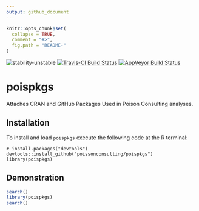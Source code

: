 ```yaml
---
output: github_document
---
```


<!-- README.md is generated from README.Rmd. Please edit that file -->

```r
knitr::opts_chunk$set(
  collapse = TRUE,
  comment = "#>",
  fig.path = "README-"
)
```

![stability-unstable](https://img.shields.io/badge/stability-unstable-yellow.svg)
[![Travis-CI Build Status](https://travis-ci.org/poissonconsulting/poispkgs.svg?branch=master)](https://travis-ci.org/poissonconsulting/poispkgs)
[![AppVeyor Build Status](https://ci.appveyor.com/api/projects/status/github/poissonconsulting/poispkgs?branch=master&svg=true)](https://ci.appveyor.com/project/poissonconsulting/poispkgs)

# poispkgs

Attaches CRAN and GitHub Packages Used in Poison Consulting analyses.

## Installation

To install and load `poispkgs` execute the following code at the R terminal:
```
# install.packages("devtools")
devtools::install_github("poissonconsulting/poispkgs")
library(poispkgs)
```

## Demonstration
```r
search()
library(poispkgs)
search()
```
